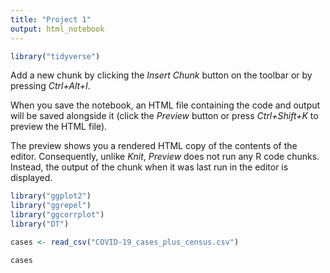 ```yaml
---
title: "Project 1"
output: html_notebook
---
```




```r
library("tidyverse")
```

Add a new chunk by clicking the *Insert Chunk* button on the toolbar or by pressing *Ctrl+Alt+I*.

When you save the notebook, an HTML file containing the code and output will be saved alongside it (click the *Preview* button or press *Ctrl+Shift+K* to preview the HTML file).

The preview shows you a rendered HTML copy of the contents of the editor. Consequently, unlike *Knit*, *Preview* does not run any R code chunks. Instead, the output of the chunk when it was last run in the editor is displayed.
```r
library("ggplot2")
library("ggrepel")
library("ggcorrplot")
library("DT")
```

```r
cases <- read_csv("COVID-19_cases_plus_census.csv")
```
```r
cases
```
```r

```

